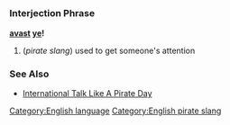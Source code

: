 =={{en}}==
[[Category:English language]][[Category:English pirate slang]]
===Interjection Phrase===
'''[[avast]] [[ye]]!'''

#(''pirate slang'') used to get someone's attention
===See Also===
*[http://www.talklikeapirate.com/ International Talk Like A Pirate Day]